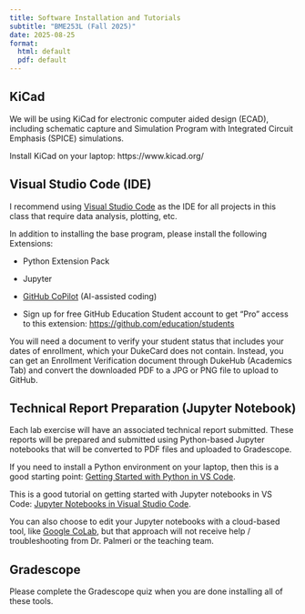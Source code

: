 ```yaml
---
title: Software Installation and Tutorials
subtitle: "BME253L (Fall 2025)"
date: 2025-08-25
format:
  html: default
  pdf: default
---
```


## KiCad

We will be using KiCad for electronic computer aided design (ECAD), including
schematic capture and Simulation Program with Integrated Circuit Emphasis
(SPICE) simulations.

Install KiCad on your laptop: https://www.kicad.org/

## Visual Studio Code (IDE)

I recommend using [Visual Studio Code](https://code.visualstudio.com/) as the
IDE for all projects in this class that require data analysis, plotting, etc.

In addition to installing the base program, please install the following
Extensions:

- Python Extension Pack

- Jupyter

- [GitHub CoPilot](https://code.visualstudio.com/docs/copilot/overview) (AI-assisted coding)

- Sign up for free GitHub Education Student account to get "Pro" access to this
extension: [https://github.com/education/students](https://github.com/education/students)

::: callout-tip
You will need a document to verify your student status that includes your dates
of enrollment, which your DukeCard does not contain.  Instead, you can get an
Enrollment Verification document through DukeHub (Academics Tab) and convert the
downloaded PDF to a JPG or PNG file to upload to GitHub.
:::

## Technical Report Preparation (Jupyter Notebook)

Each lab exercise will have an associated technical report submitted.  These
reports will be prepared and submitted using Python-based Jupyter notebooks that
will be converted to PDF files and uploaded to Gradescope.

If you need to install a Python environment on your laptop, then this is a good
starting point: 
[Getting Started with Python in VS Code](https://code.visualstudio.com/docs/python/python-tutorial).

This is a good tutorial on getting started with Jupyter notebooks in VS Code:
[Jupyter Notebooks in Visual Studio Code](https://code.visualstudio.com/docs/python/jupyter-support).

You can also choose to edit your Jupyter notebooks with a cloud-based tool, like [Google CoLab](https://colab.google/), but that approach will not receive help / troubleshooting from Dr. Palmeri or the teaching team.

## Gradescope

Please complete the Gradescope quiz when you are done installing all of these tools.